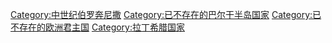 {{Cat main|亚该亚侯国}}

{{DEFAULTSORT:Achaea, Principality Of}}
[[Category:中世纪伯罗奔尼撒|Category:中世纪伯罗奔尼撒]]
[[Category:已不存在的巴尔干半岛国家|Category:已不存在的巴尔干半岛国家]]
[[Category:已不存在的欧洲君主国|Category:已不存在的欧洲君主国]]
[[Category:拉丁希腊国家|Category:拉丁希腊国家]]
